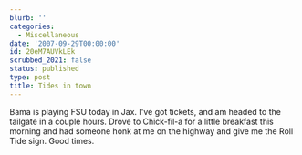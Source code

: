 ```yaml
---
blurb: ''
categories:
  - Miscellaneous
date: '2007-09-29T00:00:00'
id: 20eM7AUVkLEk
scrubbed_2021: false
status: published
type: post
title: Tides in town
---
```


Bama is playing FSU today in Jax. I've got tickets, and am headed
to the tailgate in a couple hours. Drove to Chick-fil-a for a
little breakfast this morning and had someone honk at me on the
highway and give me the Roll Tide sign. Good times.

